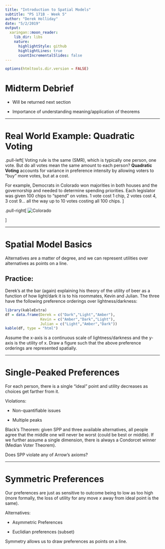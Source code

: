 ```yaml
---
title: "Introduction to Spatial Models"
subtitle: "PS 171B - Week 5"
author: "Derek Holliday"
date: "5/2/2019"
output:
  xaringan::moon_reader:
    lib_dir: libs
    nature:
      highlightStyle: github
      highlightLines: true
      countIncrementalSlides: false
---
```


```r
options(htmltools.dir.version = FALSE)
```

# Midterm Debrief

- Will be returned next section

- Importance of understanding meaning/application of theorems

---

# Real World Example: Quadratic Voting

.pull-left[
Voting rule is the same (SMR), which is typically one person, one vote. But do all votes mean the same amount to each person? **Quadratic Voting** accounts for variance in preference intensity by allowing voters to "buy" more votes, but at a cost.

For example, Democrats in Colorado won majorities in both houses and the governorship and needed to determine spending priorities. Each legislator was given 100 chips to "spend" on votes. 1 vote cost 1 chip, 2 votes cost 4, 3 cost 9... all the way up to 10 votes costing all 100 chips.
]

.pull-right[
![Colorado](coloradohouse.jpg)

]

---

# Spatial Model Basics

Alternatives are a matter of degree, and we can represent utilities over alternatives as points on a line.

## Practice:

Derek's at the bar (again) explaining his theory of the utility of beer as a function of how light/dark it is to his roommates, Kevin and Julian. The three have the following preference orderings over lightness/darkness:

```r
library(kableExtra)
df = data.frame(Derek = c("Dark","Light","Amber"),
                Kevin = c("Amber","Dark","Light"),
                Julian = c("Light","Amber","Dark"))
kable(df, type = "html")
```

Assume the x-axis is a continuous scale of lightness/darkness and the y-axis is the utility of x. Draw a figure such that the above preference orderings are represented spatially.

---

# Single-Peaked Preferences

For each person, there is a single "ideal" point and utility decreases as choices get farther from it.

Violations:

- Non-quantifiable issues

- Multiple peaks

Black's Theorem: given SPP and three available alternatives, all people agree that the middle one will never be worst (could be best or middle). If we further assume a single dimension, there is always a Condorcet winner (Median Voter Theorem).

Does SPP violate any of Arrow's axioms?

---

# Symmetric Preferences

Our preferences are just as sensitive to outcome being to low as too high (more formally, the loss of utility for any move $x$ away from ideal point is the same).

Alternatives:

- Asymmetric Preferences

- Euclidian preferences (subset)

Symmetry allows us to draw preferences as points on a line.